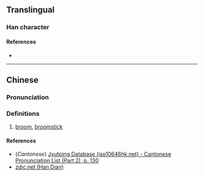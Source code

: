 {{character info/new}}
==Translingual==

===Han character===
{{Han char|rn=75|rad=木|as=09|sn=13|four=|canj=DSMS|ids=⿰木⿱彐⿰彐彐}}

====References====
* {{Han ref|kx=0542.191|dj=0930.271|hdz=21256.071|uh=698B|ud=27019}}

----

==Chinese==
{{rfv|zh}}
{{zh-forms}}

===Pronunciation===
{{zh-pron
|m=chū
|c=song1
|mc=
|oc=
|ma=
|cat=n
}}

===Definitions===
{{zh-hanzi}}

# [[broom]], [[broomstick]]

====References====
* (''Cantonese'') [http://www.iso10646hk.net/jp/document/download.jsp Jyutping Database (iso10646hk.net) - Cantonese Pronunciation List (Part 2), p. 130]
* [http://www.zdic.net/z/1c/js/698B.htm zdic.net (Han Dian)]